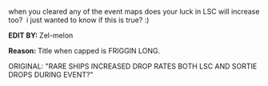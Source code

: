 when you cleared any of the event maps does your luck in LSC will increase too?  i just wanted to know if this is true? :)

'''EDIT BY: '''Zel-melon

'''Reason: '''Title when capped is FRIGGIN LONG.

ORIGINAL: "RARE SHIPS INCREASED DROP RATES BOTH LSC AND SORTIE DROPS DURING EVENT?"<ac_metadata title="Theory: During Event, rare ships got increased drop rate/construction?"> </ac_metadata>